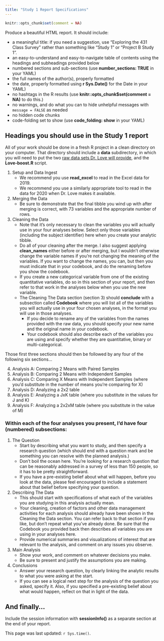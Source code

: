 ```yaml
---
title: "Study 1 Report Specifications"
---
```


```r
knitr::opts_chunk$set(comment = NA)
```

Produce a beautiful HTML report. It should include:

- a meaningful title: if you need a suggestion, use "Exploring the 431 Class Survey" rather than something like "Study 1" or "Project B Study 1".
- an easy-to-understand and easy-to-navigate table of contents using the headings and subheadings provided below
- numbered sections and sub-sections (use **number_sections: TRUE** in your YAML)
- the full names of the author(s), properly formatted
- the date, properly formatted using **r Sys.Date()** for the Date in your YAML)
- no hashtags in the R results (use **knitr::opts_chunk$set(comment = NA)** to do this.)
- no warnings, and do what you can to hide unhelpful messages with `message = FALSE` as needed
- no hidden code chunks
- code-folding set to show (use **code_folding: show** in your YAML)

## Headings you should use in the Study 1 report

All of your work should be done in a fresh R project in a clean directory on your computer. That directory should include a **data** subdirectory, in which you will need to put the two [raw data sets Dr. Love will provide](survey3.html), and the **Love-boost.R** script.

1. Setup and Data Ingest
    - We recommend you use **read_excel** to read in the Excel data for 2019.
    - We recommend you use a similarly appropriate tool to read in the data for 2020 when Dr. Love makes it available.
2. Merging the Data
    - Be sure to demonstrate that the final tibble you wind up with after merging is correct, with 73 variables and the appropriate number of rows.
3. Cleaning the Data 
    - Note that it's only necessary to clean the variables you will actually use in your four analyses below. Select only those variables (including the subject identifier) here when you create your analytic tibble.
    - Do all of your cleaning after the merge. I also suggest applying **clean_names** either before or after merging, but I wouldn't otherwise change the variable names if you're not changing the meaning of the variables. If you want to change the names, you can, but then you must indicate that in your codebook, and do the renaming before you show the codebook.
    - If you create a new categorical variable from one of the existing quantitative variables, do so in this section of your report, and then refer to that work in the analyses below when you use the new variable.
    - The Cleaning The Data section (section 3) should **conclude** with a subsection called **Codebook** where you will list all of the variables you will actually use in your four chosen analyses, in the format you will use in those analyses. 
        - If you decide to rename any of the variables from the names provided with the raw data, you should specify your new name and the original name in your codebook. 
        - Your codebook should also describe each of the variables you are using and specify whether they are quantitative, binary or multi-categorical.

Those first three sections should then be followed by any four of the following six sections...

4. Analysis A: Comparing 2 Means with Paired Samples
5. Analysis B: Comparing 2 Means with Independent Samples
6. Analysis C: Comparing X Means with Independent Samples (where you'd substitute in the number of means you're comparing for X)
7. Analysis D: Analyzing a 2x2 table
8. Analysis E: Analyzing a JxK table (where you substitute in the values for J and K)
9. Analysis F: Analyzing a 2x2xM table (where you substitute in the value of M)

### Within each of the four analyses you present, I'd have four (numbered) subsections:

1. The Question
    - Start by describing what you want to study, and then specify a research question (which should end with a question mark and be something you can resolve with the planned analysis.)
    - Don't boil the ocean here. You're looking for a research question that can be reasonably addressed in a survey of less than 150 people, so it has to be pretty straightforward.
    - If you have a pre-existing belief about what will happen, before you look at the data, please feel encouraged to include a statement about that belief before specifying your question.
2. Describing The Data 
    - This should start with specifications of what each of the variables you are studying in this analysis actually mean.
    - Your cleaning, creation of factors and other data management activities for each analysis should already have been shown in the Cleaning the Data section. You can refer back to that section if you like, but don't repeat what you've already done. Be sure that the Codebook you provided back then describes all variables you are using in your analyses here.
    - Provide numerical summaries and visualizations of interest that are relevant to the analysis, and comment on any issues you observe.
3. Main Analysis
    - Show your work, and comment on whatever decisions you make.
    - Be sure to present and justify the assumptions you are making.
4. Conclusions
    - Answer your research question, by clearly linking the analytic results to what you were asking at the start. 
    - If you can see a logical next step for the analysis of the question you asked, specify it. Also, if you specified a pre-existing belief about what would happen, reflect on that in light of the data.

## And finally...

Include the session information with **sessionInfo()** as a separate section at the end of your report.

This page was last updated: `r Sys.time()`.
